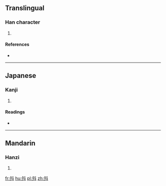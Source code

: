 ==Translingual==

===Han character===
{{Han char|rn=68|rad=斗|as=03|sn=7|four=|canj=弓戈卜十 (NIYJ)|ids=⿰[[夕]][[斗]]}}

# {{defn|Han|sort=斗03}}

====References====
* {{Han ref|kx=0478.020|dkj=13491|dj=0836.020|hdz=32252.020|uh=6598|ud=26008}}

----

==Japanese==

===Kanji===
{{ja-kanji|grade=|rs=斗03}}

# {{defn|lang=ja|sort=斗03}}

====Readings====
* {{ja-readings|on=[[しょう]] (shō)|kun=[[のぼる]] (noboru)}}

----

==Mandarin==

===Hanzi===
{{cmn-hanzi|pin=[[shēng]] ([[sheng1]]), [[liáo]] ([[liao2]])|wg=sheng<sup>1</sup>, liao<sup>2</sup>}}

# {{defn|lang=cmn|sort=斗03}}

[[fr:斘]]
[[hu:斘]]
[[pl:斘]]
[[zh:斘]]